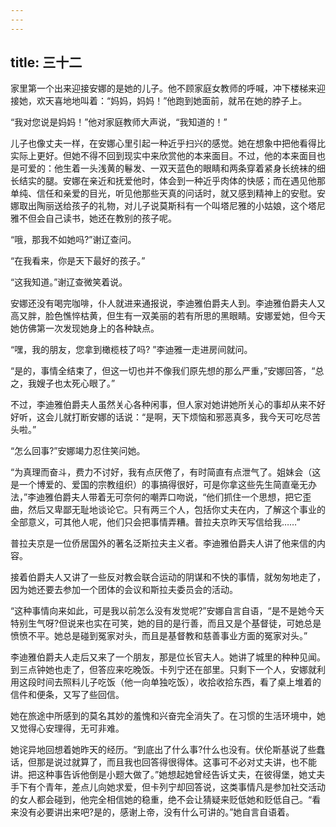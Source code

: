 ```yaml
---
---
---
```

title: 三十二
---




家里第一个出来迎接安娜的是她的儿子。他不顾家庭女教师的呼喊，冲下楼梯来迎接她，欢天喜地地叫着：“妈妈，妈妈！”他跑到她面前，就吊在她的脖子上。

“我对您说是妈妈！”他对家庭教师大声说，“我知道的！”

儿子也像丈夫一样，在安娜心里引起一种近乎扫兴的感觉。她在想象中把他看得比实际上更好。但她不得不回到现实中来欣赏他的本来面目。不过，他的本来面目也是可爱的：他生着一头浅黄的鬈发、一双天蓝色的眼睛和两条穿着紧身长统袜的细长结实的腿。安娜在亲近和抚爱他时，体会到一种近乎肉体的快感；而在遇见他那单纯、信任和亲爱的目光，听见他那些天真的问话时，就又感到精神上的安慰。安娜取出陶丽送给孩子的礼物，对儿子说莫斯科有一个叫塔尼雅的小姑娘，这个塔尼雅不但会自己读书，她还在教别的孩子呢。

“哦，那我不如她吗?”谢辽查问。

“在我看来，你是天下最好的孩子。”

“这我知道。”谢辽查微笑着说。

安娜还没有喝完咖啡，仆人就进来通报说，李迪雅伯爵夫人到。李迪雅伯爵夫人又高又胖，脸色憔悴枯黄，但生有一双美丽的若有所思的黑眼睛。安娜爱她，但今天她仿佛第一次发现她身上的各种缺点。

“嘿，我的朋友，您拿到橄榄枝了吗? ”李迪雅一走进房间就问。

“是的，事情全结束了，但这一切也并不像我们原先想的那么严重，”安娜回答，“总之，我嫂子也太死心眼了。”

不过，李迪雅伯爵夫人虽然关心各种闲事，但人家对她讲她所关心的事却从来不好好听，这会儿就打断安娜的话说：“是啊，天下烦恼和邪恶真多，我今天可吃尽苦头啦。”

“怎么回事?”安娜竭力忍住笑问她。

“为真理而奋斗，费力不讨好，我有点厌倦了，有时简直有点泄气了。姐妹会（这是一个博爱的、爱国的宗教组织）的事搞得很好，可是你拿这些先生简直毫无办法，”李迪雅伯爵夫人带着无可奈何的嘲弄口吻说，“他们抓住一个思想，把它歪曲，然后又卑鄙无耻地谈论它。只有两三个人，包括你丈夫在内，了解这个事业的全部意义，可其他人呢，他们只会把事情弄糟。普拉夫京昨天写信给我……”

普拉夫京是一位侨居国外的著名泛斯拉夫主义者。李迪雅伯爵夫人讲了他来信的内容。

接着伯爵夫人又讲了一些反对教会联合运动的阴谋和不快的事情，就匆匆地走了，因为她还要去参加一个团体的会议和斯拉夫委员会的活动。

“这种事情向来如此，可是我以前怎么没有发觉呢?”安娜自言自语，“是不是她今天特别生气呀?但说来也实在可笑，她的目的是行善，而且又是个基督徒，可她总是愤愤不平。她总是碰到冤家对头，而且是基督教和慈善事业方面的冤家对头。”

李迪雅伯爵夫人走后又来了一个朋友，那是位长官夫人。她讲了城里的种种见闻。到三点钟她也走了，但答应来吃晚饭。卡列宁还在部里。只剩下一个人，安娜就利用这段时间去照料儿子吃饭（他一向单独吃饭），收拾收拾东西，看了桌上堆着的信件和便条，又写了些回信。

她在旅途中所感到的莫名其妙的羞愧和兴奋完全消失了。在习惯的生活环境中，她又觉得心安理得，无可非难。

她诧异地回想着她昨天的经历。“到底出了什么事?什么也没有。伏伦斯基说了些蠢话，但那是说过就算了，而且我也回答得很得体。这事可不必对丈夫讲，也不能讲。把这种事告诉他倒是小题大做了。”她想起她曾经告诉丈夫，在彼得堡，她丈夫手下有个青年，差点儿向她求爱，但卡列宁却回答说，这类事情凡是参加社交活动的女人都会碰到，他完全相信她的稳重，绝不会让猜疑来贬低她和贬低自己。“看来没有必要讲出来吧?是的，感谢上帝，没有什么可讲的。”她自言自语着。